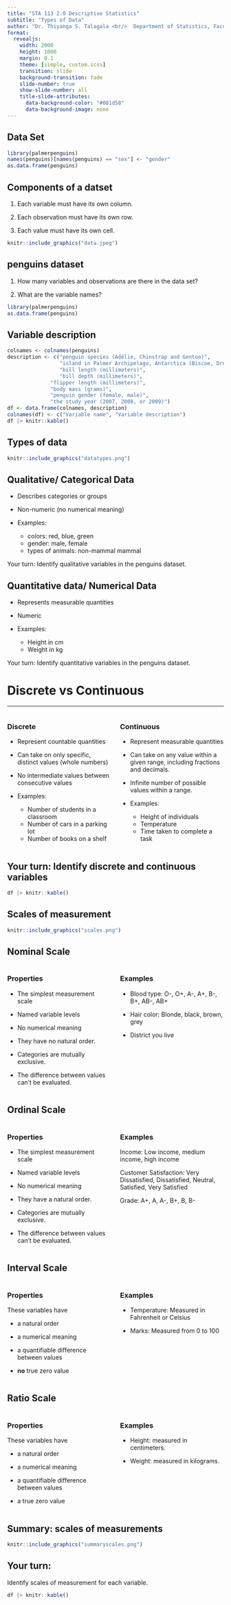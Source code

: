 ```yaml
---
title: "STA 113 2.0 Descriptive Statistics"
subtitle: "Types of Data"
author: "Dr. Thiyanga S. Talagala <br/>  Department of Statistics, Faculty of Applied Sciences <br/> University of Sri Jayewardenepura, Sri Lanka"
format:
  revealjs:
    width: 2000
    height: 1000
    margin: 0.1
    theme: [simple, custom.scss]
    transition: slide
    background-transition: fade
    slide-number: true
    show-slide-number: all
    title-slide-attributes: 
      data-background-color: "#081d58"
      data-background-image: none
---
```


## Data Set

```r
library(palmerpenguins)
names(penguins)[names(penguins) == "sex"] <- "gender"
as.data.frame(penguins)
```

## Components of a datset

1.  Each variable must have its own column.

2.  Each observation must have its own row.

3.  Each value must have its own cell.

```r
knitr::include_graphics("data.jpeg")
```

## penguins dataset

1.  How many variables and observations are there in the data set?

2.  What are the variable names?

```r
library(palmerpenguins)
as.data.frame(penguins)
```

## Variable description

```r
colnames <- colnames(penguins)
description <- c("penguin species (Adélie, Chinstrap and Gentoo)", 
                 "island in Palmer Archipelago, Antarctica (Biscoe, Dream or Torgersen)", 
                 "bill length (millimeters)", 
                 "bill depth (millimeters)", 
              "flipper length (millimeters)",
              "body mass (grams)",
              "penguin gender (female, male)",
              "the study year (2007, 2008, or 2009)")
df <- data.frame(colnames, description)
colnames(df) <- c("Variable name", "Variable description")
df |> knitr::kable()
```

## Types of data

```r
knitr::include_graphics("datatypes.png")
```

## Qualitative/ Categorical Data

-   Describes categories or groups

-   Non-numeric (no numerical meaning)

-   Examples:

    -   colors: red, blue, green\
    -   gender: male, female
    -   types of animals: non-mammal mammal

Your turn: Identify qualitative variables in the penguins dataset.

## Quantitative data/ Numerical Data

-   Represents measurable quantities

-   Numeric

-   Examples:

    -   Height in cm
    -   Weight in kg

Your turn: Identify quantitative variables in the penguins dataset.

# Discrete vs Continuous

------------------------------------------------------------------------

::::: columns
::: {.column width="50%"}
### Discrete

-   Represent countable quantities

-   Can take on only specific, distinct values (whole numbers)

-   No intermediate values between consecutive values

-   Examples:

    -   Number of students in a classroom
    -   Number of cars in a parking lot
    -   Number of books on a shelf
:::

::: {.column width="50%"}
### Continuous

-   Represent measurable quantities

-   Can take on any value within a given range, including fractions and decimals.

-   Infinite number of possible values within a range.

-   Examples:

    -   Height of individuals
    -   Temperature
    -   Time taken to complete a task
:::
:::::

## Your turn: Identify discrete and continuous variables

```r
df |> knitr::kable()
```

## Scales of measurement

```r
knitr::include_graphics("scales.png")
```

## Nominal Scale

::::: columns
::: {.column width="50%"}
### Properties

-   The simplest measurement scale

-   Named variable levels

-   No numerical meaning

-   They have no natural order.

-   Categories are mutually exclusive.

-   The difference between values can’t be evaluated.
:::

::: {.column width="50%"}
### Examples

<!--https://www.statology.org/levels-of-measurement-nominal-ordinal-interval-and-ratio/-->

-   Blood type: O-, O+, A-, A+, B-, B+, AB-, AB+

-   Hair color: Blonde, black, brown, grey

-   District you live
:::
:::::

## Ordinal Scale

::::: columns
::: {.column width="50%"}
### Properties

-   The simplest measurement scale

-   Named variable levels

-   No numerical meaning

-   They have a natural order.

-   Categories are mutually exclusive.

-   The difference between values can’t be evaluated.
:::

::: {.column width="50%"}
### Examples

Income: Low income, medium income, high income

Customer Satisfaction: Very Dissatisfied, Dissatisfied, Neutral, Satisfied, Very Satisfied

Grade: A+, A, A-, B+, B, B-
:::
:::::

## Interval Scale

::::: columns
::: {.column width="50%"}
### Properties

These variables have

-   a natural order

-   a numerical meaning

-   a quantifiable difference between values

-   **no** true zero value
:::

::: {.column width="50%"}
### Examples

-   Temperature: Measured in Fahrenheit or Celsius

-   Marks: Measured from 0 to 100
:::
:::::

## Ratio Scale

::::: columns
::: {.column width="50%"}
### Properties

These variables have

-   a natural order

-   a numerical meaning

-   a quantifiable difference between values

-   a true zero value
:::

::: {.column width="50%"}
### Examples

-   Height: measured in centimeters.

-   Weight: measured in kilograms.
:::
:::::

## Summary: scales of measurements

```r
knitr::include_graphics("summaryscales.png")
```

## Your turn:

Identify scales of measurement for each variable.

```r
df |> knitr::kable()
```

